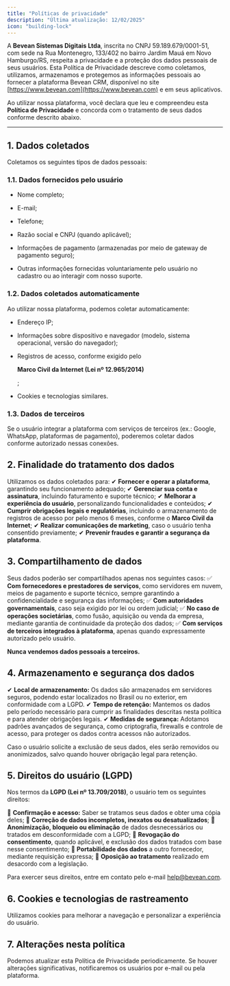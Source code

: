 ```yaml
---
title: "Políticas de privacidade"
description: "Última atualização: 12/02/2025"
icon: "building-lock"
---
```


A **Bevean Sistemas Digitais Ltda**, inscrita no CNPJ 59.189.679/0001-51, com sede na Rua Montenegro, 133/402 no bairro Jardim Mauá em Novo Hamburgo/RS, respeita a privacidade e a proteção dos dados pessoais de seus usuários. Esta Política de Privacidade descreve como coletamos, utilizamos, armazenamos e protegemos as informações pessoais ao fornecer a plataforma Bevean CRM, disponível no site [https://www.bevean.com](https://www.bevean.com) e em seus aplicativos.

Ao utilizar nossa plataforma, você declara que leu e compreendeu esta **Política de Privacidade** e concorda com o tratamento de seus dados conforme descrito abaixo.

***

## **1. Dados coletados**

Coletamos os seguintes tipos de dados pessoais:

### **1.1. Dados fornecidos pelo usuário**

* Nome completo;

* E-mail;

* Telefone;

* Razão social e CNPJ (quando aplicável);

* Informações de pagamento (armazenadas por meio de gateway de pagamento seguro);

* Outras informações fornecidas voluntariamente pelo usuário no cadastro ou ao interagir com nosso suporte.

### **1.2. Dados coletados automaticamente**

Ao utilizar nossa plataforma, podemos coletar automaticamente:

* Endereço IP;

* Informações sobre dispositivo e navegador (modelo, sistema operacional, versão do navegador);

* Registros de acesso, conforme exigido pelo 

  **Marco Civil da Internet (Lei nº 12.965/2014)**

  ;

* Cookies e tecnologias similares.

### **1.3. Dados de terceiros**

Se o usuário integrar a plataforma com serviços de terceiros (ex.: Google, WhatsApp, plataformas de pagamento), poderemos coletar dados conforme autorizado nessas conexões.

## **2. Finalidade do tratamento dos dados**

Utilizamos os dados coletados para:
✔ **Fornecer e operar a plataforma**, garantindo seu funcionamento adequado;
✔ **Gerenciar sua conta e assinatura**, incluindo faturamento e suporte técnico;
✔ **Melhorar a experiência do usuário**, personalizando funcionalidades e conteúdos;
✔ **Cumprir obrigações legais e regulatórias**, incluindo o armazenamento de registros de acesso por pelo menos 6 meses, conforme o **Marco Civil da Internet**;
✔ **Realizar comunicações de marketing**, caso o usuário tenha consentido previamente;
✔ **Prevenir fraudes e garantir a segurança da plataforma**.

## **3. Compartilhamento de dados**

Seus dados poderão ser compartilhados apenas nos seguintes casos:
✅ **Com fornecedores e prestadores de serviços**, como servidores em nuvem, meios de pagamento e suporte técnico, sempre garantindo a confidencialidade e segurança das informações;
✅ **Com autoridades governamentais**, caso seja exigido por lei ou ordem judicial;
✅ **No caso de operações societárias**, como fusão, aquisição ou venda da empresa, mediante garantia de continuidade da proteção dos dados;
✅ **Com serviços de terceiros integrados à plataforma**, apenas quando expressamente autorizado pelo usuário.

**Nunca vendemos dados pessoais a terceiros.**

## **4. Armazenamento e segurança dos dados**

✔ **Local de armazenamento:** Os dados são armazenados em servidores seguros, podendo estar localizados no Brasil ou no exterior, em conformidade com a LGPD.
✔ **Tempo de retenção:** Mantemos os dados pelo período necessário para cumprir as finalidades descritas nesta política e para atender obrigações legais.
✔ **Medidas de segurança:** Adotamos padrões avançados de segurança, como criptografia, firewalls e controle de acesso, para proteger os dados contra acessos não autorizados.

Caso o usuário solicite a exclusão de seus dados, eles serão removidos ou anonimizados, salvo quando houver obrigação legal para retenção.

## **5. Direitos do usuário (LGPD)**

Nos termos da **LGPD (Lei nº 13.709/2018)**, o usuário tem os seguintes direitos:

📌 **Confirmação e acesso:** Saber se tratamos seus dados e obter uma cópia deles;
📌 **Correção de dados incompletos, inexatos ou desatualizados**;
📌 **Anonimização, bloqueio ou eliminação** de dados desnecessários ou tratados em desconformidade com a LGPD;
📌 **Revogação do consentimento**, quando aplicável, e exclusão dos dados tratados com base nesse consentimento;
📌 **Portabilidade dos dados** a outro fornecedor, mediante requisição expressa;
📌 **Oposição ao tratamento** realizado em desacordo com a legislação.

Para exercer seus direitos, entre em contato pelo e-mail [help@bevean.com](mailto:help@bevean.com).

## **6. Cookies e tecnologias de rastreamento**

Utilizamos cookies para melhorar a navegação e personalizar a experiência do usuário.

## **7. Alterações nesta política**

Podemos atualizar esta Política de Privacidade periodicamente. Se houver alterações significativas, notificaremos os usuários por e-mail ou pela plataforma.